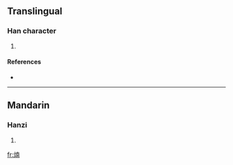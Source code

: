 ==Translingual==

===Han character===
{{Han char|rn=86|rad=火|as=09|sn=13|four=|canj=火十月十 (FJBJ)}}

# {{defn|Han|sort=火09}}

====References====
* {{Han ref|kx=0678.161|hdz=32215.051|uh=7175|ud=29045}}

----

==Mandarin==

===Hanzi===
{{cmn-hanzi|pin=[[shàn]] ([[shan4]]), [[xiā]] ([[xia1]])|wg=shan<sup>4</sup>, hsia<sup>1</sup>}}

# {{defn|Mandarin|sort=火09}}

[[fr:煵]]